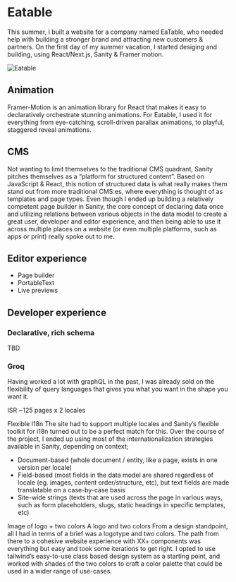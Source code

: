
<Layout>

# Eatable

This summer, I built a website for a company named EaTable, who needed help with building a stronger brand and attracting new customers & partners. On the first day of my summer vacation, I started desiging and building, using React/Next.js, Sanity & Framer motion.

<StaticImage
  src="../images/eatable.jpg"
  layout="fixed"
  objectFit="cover"
  width={3840}
  height={1000}
  alt="Eatable"
/>

![Eatable](./eatable/eatable.jpg)

## Animation

Framer-Motion is an animation library for React that makes it easy to declaratively orchestrate stunning animations. For Eatable, I used it for everything from eye-catching, scroll-driven parallax animations, to playful, staggered reveal animations.

## CMS

Not wanting to limit themselves to the traditional CMS quadrant, Sanity pitches themselves as a “platform for structured content”. Based on JavaScript & React, this notion of structured data is what really makes them stand out from more traditional CMS:es, where everything is thought of as templates and page types. Even though I ended up building a relatively competent page builder in Sanity, the core concept of declaring data once and utilizing relations between various objects in the data model to create a great user, developer and editor experience, and then being able to use it across multiple places on a website (or even multiple platforms, such as apps or print) really spoke out to me.

## Editor experience

- Page builder
- PortableText
- Live previews

## Developer experience

### Declarative, rich schema

TBD

### Groq

Having worked a lot with graphQL in the past, I was already sold on the flexibility of query languages that gives you what you want in the shape you want it.

ISR ~125 pages x 2 locales

Flexible I18n
The site had to support multiple locales and Sanity’s flexible toolkit for i18n turned out to be a perfect match for this. Over the course of the project, I ended up using most of the internationalization strategies available in Sanity, depending on context;

- Document-based (whole document / entity, like a page, exists in one version per locale)
- Field-based (most fields in the data model are shared regardless of locale (eg. images, content order/structure, etc), but text fields are made translatable on a case-by-case basis
- Site-wide strings (texts that are used across the page in various ways, such as form placeholders, slugs, static headings in specific templates, etc)

Image of logo + two colors
A logo and two colors
From a design standpoint, all I had in terms of a brief was a logotype and two colors. The path from there to a cohesive website experience with XX+ components was everything but easy and took some iterations to get right. I opted to use tailwind’s easy-to-use class based design system as a starting point, and worked with shades of the two colors to craft a color palette that could be used in a wider range of use-cases.

</Layout>
